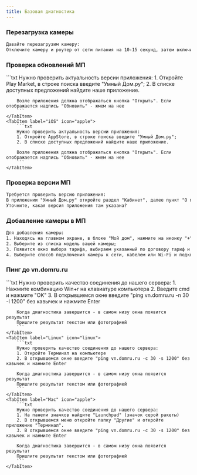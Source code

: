 ```yaml
---
title: Базовая диагностика
---
```



### Перезагрузка камеры
```txt
Давайте перезагрузим камеру:
Отключите камеру и роутер от сети питания на 10-15 секунд, затем включите обратно
```
### Проверка обновлений МП
<Tabs>
    <TabItem label="Android" icon="linux">
        ```txt
        Нужно проверить актуальность версии приложения:
        1. Откройте Play Market, в строке поиска введите "Умный Дом.ру";
        2. В списке доступных предложений найдите наше приложение.

        Возле приложения должна отображаться кнопка "Открыть". Если отображается надпись "Обновить" - жмем на нее
        ```
    </TabItem>
    <TabItem label="iOS" icon="apple">
        ```txt
        Нужно проверить актуальность версии приложения:
        1. Откройте AppStore, в строке поиска введите "Умный Дом.ру";
        2. В списке доступных предложений найдите наше приложение.

        Возле приложения должна отображаться кнопка "Открыть". Если отображается надпись "Обновить" - жмем на нее
        ```
    </TabItem>
</Tabs>

### Проверка версии МП
```txt
Требуется проверить версию приложения:
В приложении "Умный Дом.ру" откройте раздел "Кабинет", далее пункт "О приложении"
Уточните, какая версия приложения там указана?
```

### Добавление камеры в МП
```txt
Для добавления камеры:
1. Находясь на главном экране, в блоке "Мой дом", нажмите на иконку "+"
2. Выберите из списка модель вашей камеры;
3. Появится окно выбора тарифа, выбираем указанный по договору тариф и принимаем условия Публичной оферты;
4. Выберите способ подключения камеры к сети, кабелем или Wi-Fi и подключитесь к сети.
```

### Пинг до vn.domru.ru
<Tabs>
    <TabItem label="Win" icon="seti:windows">
        ```txt
        Нужно проверить качество соединения до нашего сервера:
        1. Нажмите комбинацию Win+r на клавиатуре компьютера
        2. Введите cmd и нажмите "OK"
        3. В открывшемся окне введите "ping vn.domru.ru -n 30 -l 1200" без кавычек и нажмите Enter

        Когда диагностика завершится - в самом низу окна появится результат
        Пришлите результат текстом или фотографией
        ```
    </TabItem>
    <TabItem label="Linux" icon="linux">
        ```txt
        Нужно проверить качество соединения до нашего сервера:
        1. Откройте Терминал на компьютере
        2. В открывшемся окне введите "ping vn.domru.ru -c 30 -s 1200" без кавычек и нажмите Enter

        Когда диагностика завершится - в самом низу окна появится результат
        Пришлите результат текстом или фотографией
        ```
    </TabItem>
    <TabItem label="Mac" icon="apple">
        ```txt
        Нужно проверить качество соединения до нашего сервера:
        1. На панели значков найдите "Launchpad" (значок серой ракеты)
        2. В открывшемся меню откройте папку "Другие" и откройте приложение "Терминал".
        3. В открывшемся окне введите "ping vn.domru.ru -c 30 -s 1200" без кавычек и нажмите Enter

        Когда диагностика завершится - в самом низу окна появится результат
        Пришлите результат текстом или фотографией
        ```
    </TabItem>
</Tabs>